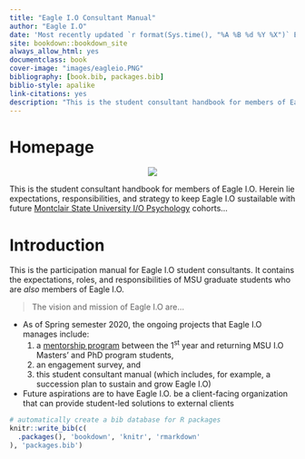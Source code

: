 --- 
title: "Eagle I.O Consultant Manual"
author: "Eagle I.O"
date: 'Most recently updated `r format(Sys.time(), "%A %B %d %Y %X")` Eastern'
site: bookdown::bookdown_site
always_allow_html: yes
documentclass: book
cover-image: "images/eagleio.PNG"
bibliography: [book.bib, packages.bib]
biblio-style: apalike
link-citations: yes
description: "This is the student consultant handbook for members of Eagle I.O. The output format for this example is bookdown::gitbook."
---

# Homepage {-#homepage} 

<center>
![](images/eagleio.PNG)
</center> 

This is the student consultant handbook for members of Eagle I.O. Herein lie expectations, responsibilities, and strategy to keep Eagle I.O sustailable with future [Montclair State University I/O Psychology](https://www.montclair.edu/psychology/graduate-programs/industrial-organizational-psychology/) cohorts...


# Introduction

This is the participation manual for Eagle I.O student consultants. It contains the expectations, roles, and responsibilities of MSU graduate students who are *also* members of Eagle I.O.

> The vision and mission of Eagle I.O are...

+ As of Spring semester 2020, the ongoing projects that Eagle I.O manages include: 
    1) a [mentorship program](https://bookdown.org/kulasj/mentoruser/) between the 1^st^ year and returning MSU I.O Masters' and PhD program students, 
    2) an engagement survey, and 
    3) this student consultant manual (which includes, for example, a succession plan to sustain and grow Eagle I.O)
+ Future aspirations are to have Eagle I.O. be a client-facing organization that can provide student-led solutions to external clients


```{r include=FALSE}
# automatically create a bib database for R packages
knitr::write_bib(c(
  .packages(), 'bookdown', 'knitr', 'rmarkdown'
), 'packages.bib')
```



